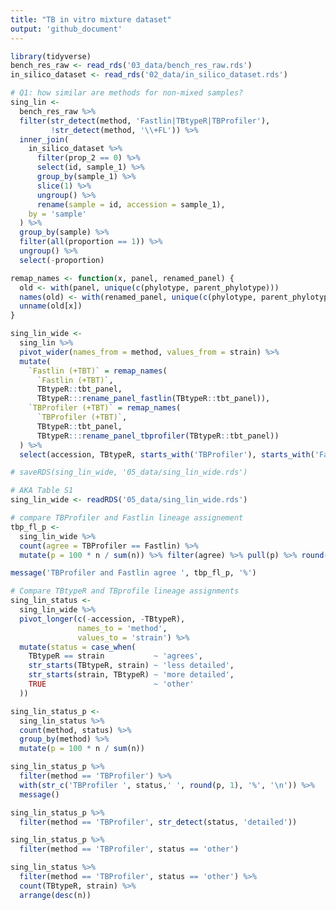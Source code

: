 ```yaml
---
title: "TB in vitro mixture dataset"
output: 'github_document'
---
```



```r
library(tidyverse)
bench_res_raw <- read_rds('03_data/bench_res_raw.rds')
in_silico_dataset <- read_rds('02_data/in_silico_dataset.rds') 
```

```r
# Q1: how similar are methods for non-mixed samples?
sing_lin <-
  bench_res_raw %>% 
  filter(str_detect(method, 'Fastlin|TBtypeR|TBProfiler'),
         !str_detect(method, '\\+FL')) %>% 
  inner_join(
    in_silico_dataset %>% 
      filter(prop_2 == 0) %>% 
      select(id, sample_1) %>% 
      group_by(sample_1) %>% 
      slice(1) %>% 
      ungroup() %>% 
      rename(sample = id, accession = sample_1),
    by = 'sample'
  ) %>% 
  group_by(sample) %>% 
  filter(all(proportion == 1)) %>% 
  ungroup() %>% 
  select(-proportion)

remap_names <- function(x, panel, renamed_panel) {
  old <- with(panel, unique(c(phylotype, parent_phylotype)))
  names(old) <- with(renamed_panel, unique(c(phylotype, parent_phylotype)))
  unname(old[x])
}

sing_lin_wide <-
  sing_lin %>% 
  pivot_wider(names_from = method, values_from = strain) %>% 
  mutate(
    `Fastlin (+TBT)` = remap_names(
      `Fastlin (+TBT)`,
      TBtypeR::tbt_panel,
      TBtypeR:::rename_panel_fastlin(TBtypeR::tbt_panel)),
    `TBProfiler (+TBT)` = remap_names(
      `TBProfiler (+TBT)`,
      TBtypeR::tbt_panel,
      TBtypeR:::rename_panel_tbprofiler(TBtypeR::tbt_panel))
  ) %>% 
  select(accession, TBtypeR, starts_with('TBProfiler'), starts_with('Fastlin'))

# saveRDS(sing_lin_wide, '05_data/sing_lin_wide.rds')
```

```r
# AKA Table S1
sing_lin_wide <- readRDS('05_data/sing_lin_wide.rds')
```

```r
# compare TBProfiler and Fastlin lineage assignement
tbp_fl_p <-
  sing_lin_wide %>% 
  count(agree = TBProfiler == Fastlin) %>% 
  mutate(p = 100 * n / sum(n)) %>% filter(agree) %>% pull(p) %>% round(1)

message('TBProfiler and Fastlin agree ', tbp_fl_p, '%')
```
```r
# Compare TBtypeR and TBprofile lineage assignments
sing_lin_status <-
  sing_lin_wide %>% 
  pivot_longer(c(-accession, -TBtypeR),
               names_to = 'method',
               values_to = 'strain') %>% 
  mutate(status = case_when(
    TBtypeR == strain           ~ 'agrees',
    str_starts(TBtypeR, strain) ~ 'less detailed',
    str_starts(strain, TBtypeR) ~ 'more detailed',
    TRUE                        ~ 'other'
  ))

sing_lin_status_p <-
  sing_lin_status %>% 
  count(method, status) %>% 
  group_by(method) %>% 
  mutate(p = 100 * n / sum(n))

sing_lin_status_p %>% 
  filter(method == 'TBProfiler') %>% 
  with(str_c('TBProfiler ', status,' ', round(p, 1), '%', '\n')) %>% 
  message()

sing_lin_status_p %>% 
  filter(method == 'TBProfiler', str_detect(status, 'detailed'))

sing_lin_status_p %>% 
  filter(method == 'TBProfiler', status == 'other')

sing_lin_status %>% 
  filter(method == 'TBProfiler', status == 'other') %>% 
  count(TBtypeR, strain) %>% 
  arrange(desc(n)) 

```
